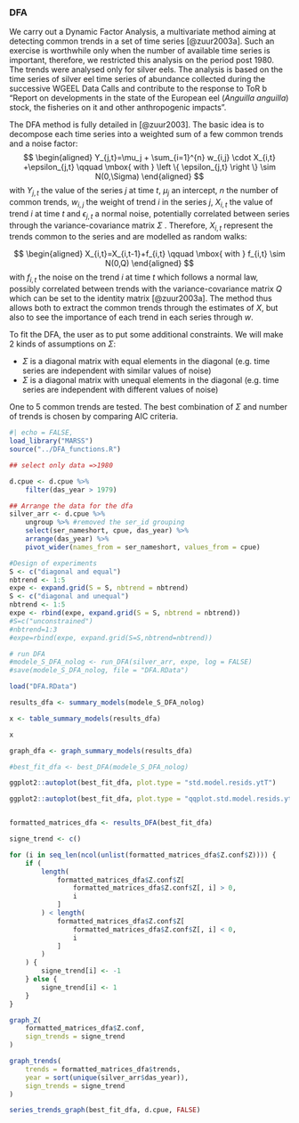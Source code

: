 ### DFA

We carry out a Dynamic Factor Analysis, a multivariate
method aiming at detecting common trends in a set of time series [@zuur2003a].
Such an exercise is worthwhile only when the number of available time series is important, 
therefore, we restricted this analysis on the period post 1980. The trends were analysed only for 
silver eels. The analysis is based on the time series of silver eel 
time series of abundance collected during the successive WGEEL Data Calls and 
contribute to the response to ToR b “Report on developments in the state of the European eel
(*Anguilla anguilla*) stock, the fisheries on it and other anthropogenic impacts”.

The DFA method is fully detailed in [@zuur2003]. The basic idea is to decompose each time series into a weighted sum of a few common trends and a noise factor:
$$
\begin{aligned}
Y_{j,t}=\mu_j + \sum_{i=1}^{n} w_{i,j} \cdot X_{i,t} +\epsilon_{j,t} \qquad \mbox{ with } \left \{ \epsilon_{j,t} \right \}  \sim N(0,\Sigma)
\end{aligned}
$$
with $Y_{j, t}$ the value of the series $j$ at time $t$, $\mu_j$ an intercept, $n$ the number of common trends, $w_{i, j}$ the weight of trend $i$ in the series $j$, $X_{i,t}$ the value of trend $i$ at time $t$ and $\epsilon_{j,t}$ a normal noise, potentially correlated between series through the variance-covariance matrix $\Sigma$ . Therefore, $X_{i,t}$ represent the trends common to the series and are modelled as random walks:

$$
\begin{aligned}
X_{i,t}=X_{i,t-1}+f_{i,t} \qquad \mbox{ with } f_{i,t} \sim N(0,Q)
\end{aligned}
$$
with $f_{i,t}$ the noise on the trend $i$ at time $t$ which follows a normal law, possibly correlated between trends with the variance-covariance matrix $Q$ which can be set to the identity matrix [@zuur2003a].
The method thus allows both to extract the common trends through the estimates of $X$, but also to see the importance of each trend in each series through $w$.

To fit the DFA, the user as to put some additional constraints. We will make 2 kinds of assumptions on $\Sigma$:

* $\Sigma$ is a diagonal matrix with equal elements in the diagonal (e.g. time series are independent with similar values of noise)
* $\Sigma$ is a diagonal matrix with unequal elements in the diagonal (e.g. time series are independent with different values of noise)


One to 5 common trends are tested. The best combination of $\Sigma$ and number of trends is chosen by comparing AIC criteria. 

```r
#| echo = FALSE,
load_library("MARSS")
source("../DFA_functions.R")
```


```r

## select only data =>1980

d.cpue <- d.cpue %>%
    filter(das_year > 1979)

## Arrange the data for the dfa
silver_arr <- d.cpue %>%
    ungroup %>% #removed the ser_id grouping
    select(ser_nameshort, cpue, das_year) %>%
    arrange(das_year) %>%
    pivot_wider(names_from = ser_nameshort, values_from = cpue)

```


```r
#Design of experiments
S <- c("diagonal and equal")
nbtrend <- 1:5
expe <- expand.grid(S = S, nbtrend = nbtrend)
S <- c("diagonal and unequal")
nbtrend <- 1:5
expe <- rbind(expe, expand.grid(S = S, nbtrend = nbtrend))
#S=c("unconstrained")
#nbtrend=1:3
#expe=rbind(expe, expand.grid(S=S,nbtrend=nbtrend))

# run DFA
#modele_S_DFA_nolog <- run_DFA(silver_arr, expe, log = FALSE)
#save(modele_S_DFA_nolog, file = "DFA.RData")

load("DFA.RData")
```

```r
results_dfa <- summary_models(modele_S_DFA_nolog)

x <- table_summary_models(results_dfa)

x
```
```r

graph_dfa <- graph_summary_models(results_dfa)

#best_fit_dfa <- best_DFA(modele_S_DFA_nolog)

ggplot2::autoplot(best_fit_dfa, plot.type = "std.model.resids.ytT")

ggplot2::autoplot(best_fit_dfa, plot.type = "qqplot.std.model.resids.ytt1")



```



```r
formatted_matrices_dfa <- results_DFA(best_fit_dfa)

signe_trend <- c()

for (i in seq_len(ncol(unlist(formatted_matrices_dfa$Z.conf$Z)))) {
    if (
        length(
            formatted_matrices_dfa$Z.conf$Z[
                formatted_matrices_dfa$Z.conf$Z[, i] > 0,
                i
            ]
        ) < length(
            formatted_matrices_dfa$Z.conf$Z[
                formatted_matrices_dfa$Z.conf$Z[, i] < 0,
                i
            ]
        )
    ) {
        signe_trend[i] <- -1
    } else {
        signe_trend[i] <- 1
    }
}

graph_Z(
    formatted_matrices_dfa$Z.conf,
    sign_trends = signe_trend
)

graph_trends(
    trends = formatted_matrices_dfa$trends,
    year = sort(unique(silver_arr$das_year)),
    sign_trends = signe_trend
)

series_trends_graph(best_fit_dfa, d.cpue, FALSE)
```
